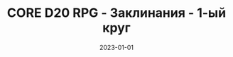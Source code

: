 ---
title: CORE D20 RPG - Заклинания - 1-ый круг
description: CORE D20 RPG - Заклинания - 1-ый круг
date: 2023-01-01
tags:
  - Заклинания
  - 1-ый круг
  - Core d20 RPG
---